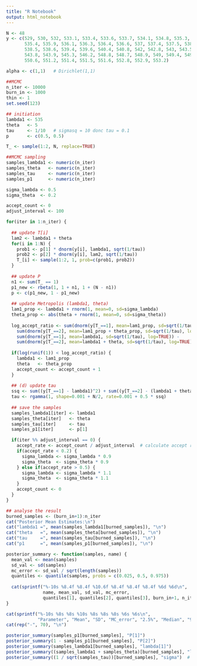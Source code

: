---
title: "R Notebook"
output: html_notebook
---

```{r}
N <- 48
y <- c(529, 530, 532, 533.1, 533.4, 533.6, 533.7, 534.1, 534.8, 535.3, 
       535.4, 535.9, 536.1, 536.3, 536.4, 536.6, 537, 537.4, 537.5, 538.3, 
       538.5, 538.6, 539.4, 539.6, 540.4, 540.8, 542, 542.8, 543, 543.5, 
       543.8, 543.9, 545.3, 546.2, 548.8, 548.7, 548.9, 549, 549.4, 549.9, 
       550.6, 551.2, 551.4, 551.5, 551.6, 552.8, 552.9, 553.2)

alpha <- c(1,1)   # Dirichlet(1,1)

##MCMC 
n_iter <- 10000    
burn_in <- 1000    
thin <- 1          
set.seed(123)      

## initiation
lambda1 <- 535
theta   <- 5
tau     <- 1/10   # sigmasq = 10 donc tau = 0.1
p       <- c(0.5, 0.5)

T_ <- sample(1:2, N, replace=TRUE)  

##MCMC sampling
samples_lambda1 <- numeric(n_iter)
samples_theta   <- numeric(n_iter)
samples_tau     <- numeric(n_iter)
samples_p1      <- numeric(n_iter)


```

```{r}
sigma_lambda <- 0.5
sigma_theta  <- 0.2

accept_count <- 0
adjust_interval <- 100 

for(iter in 1:n_iter) {
  
  ## update T[i]
  lam2 <- lambda1 + theta
  for(i in 1:N) {
    prob1 <- p[1] * dnorm(y[i], lambda1, sqrt(1/tau))
    prob2 <- p[2] * dnorm(y[i], lam2, sqrt(1/tau))
    T_[i] <- sample(1:2, 1, prob=c(prob1, prob2))
  }
  
  ## update P
  n1 <- sum(T_ == 1)
  p1_new <- rbeta(1, 1 + n1, 1 + (N - n1))
  p <- c(p1_new, 1 - p1_new)
  
  ## update Metropolis (lambda1, theta)
  lam1_prop <- lambda1 + rnorm(1, mean=0, sd=sigma_lambda)
  theta_prop <- abs(theta + rnorm(1, mean=0, sd=sigma_theta))
  
  log_accept_ratio <- sum(dnorm(y[T_==1], mean=lam1_prop, sd=sqrt(1/tau), log=TRUE)) +
    sum(dnorm(y[T_==2], mean=lam1_prop + theta_prop, sd=sqrt(1/tau), log=TRUE)) -
    sum(dnorm(y[T_==1], mean=lambda1, sd=sqrt(1/tau), log=TRUE)) -
    sum(dnorm(y[T_==2], mean=lambda1 + theta, sd=sqrt(1/tau), log=TRUE))
  
  if(log(runif(1)) < log_accept_ratio) {
    lambda1 <- lam1_prop
    theta   <- theta_prop
    accept_count <- accept_count + 1
  }
  
  ## (d) update tau
  ssq <- sum((y[T_==1] - lambda1)^2) + sum((y[T_==2] - (lambda1 + theta))^2)
  tau <- rgamma(1, shape=0.001 + N/2, rate=0.001 + 0.5 * ssq)
  
  ## save the samples
  samples_lambda1[iter] <- lambda1
  samples_theta[iter]   <- theta
  samples_tau[iter]     <- tau
  samples_p1[iter]      <- p[1]

  if(iter %% adjust_interval == 0) {
    accept_rate <- accept_count / adjust_interval  # calculate accept rate
    if(accept_rate < 0.2) {
      sigma_lambda <- sigma_lambda * 0.9  
      sigma_theta  <- sigma_theta * 0.9
    } else if(accept_rate > 0.5) {
      sigma_lambda <- sigma_lambda * 1.1  
      sigma_theta  <- sigma_theta * 1.1
    }
    accept_count <- 0  
  }
}

## analyse the result
burned_samples <- (burn_in+1):n_iter
cat("Posterior Mean Estimates:\n")
cat("lambda1 =", mean(samples_lambda1[burned_samples]), "\n")
cat("theta   =", mean(samples_theta[burned_samples]), "\n")
cat("tau     =", mean(samples_tau[burned_samples]), "\n")
cat("p1      =", mean(samples_p1[burned_samples]), "\n")
```

```{r}

posterior_summary <- function(samples, name) {
  mean_val <- mean(samples)
  sd_val <- sd(samples)
  mc_error <- sd_val / sqrt(length(samples))  
  quantiles <- quantile(samples, probs = c(0.025, 0.5, 0.975))
  
  cat(sprintf("%-10s %8.4f %8.4f %10.6f %8.4f %8.4f %8.4f %6d %6d\n", 
              name, mean_val, sd_val, mc_error, 
              quantiles[1], quantiles[2], quantiles[3], burn_in+1, n_iter))
}

cat(sprintf("%-10s %8s %8s %10s %8s %8s %8s %6s %6s\n",
            "Parameter", "Mean", "SD", "MC_error", "2.5%", "Median", "97.5%", "Start", "Sample"))
cat(rep("-", 70), "\n")

posterior_summary(samples_p1[burned_samples], "P[1]")
posterior_summary(1 - samples_p1[burned_samples], "P[2]")
posterior_summary(samples_lambda1[burned_samples], "lambda[1]")
posterior_summary((samples_lambda1 + samples_theta)[burned_samples], "lambda[2]")
posterior_summary((1 / sqrt(samples_tau))[burned_samples], "sigma")  # sigma = 1/sqrt(tau)
```
